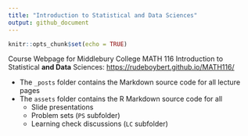 ```yaml
---
title: "Introduction to Statistical and Data Sciences"
output: github_document
---
```


```r
knitr::opts_chunk$set(echo = TRUE)
```

Course Webpage for Middlebury College MATH 116 Introduction to Statistical **and Data** Sciences: <https://rudeboybert.github.io/MATH116/>

* The `_posts` folder contains the Markdown source code for all lecture pages
* The `assets` folder contains the R Markdown source code for all
    + Slide presentations
    + Problem sets (`PS` subfolder)
    + Learning check discussions (`LC` subfolder)
